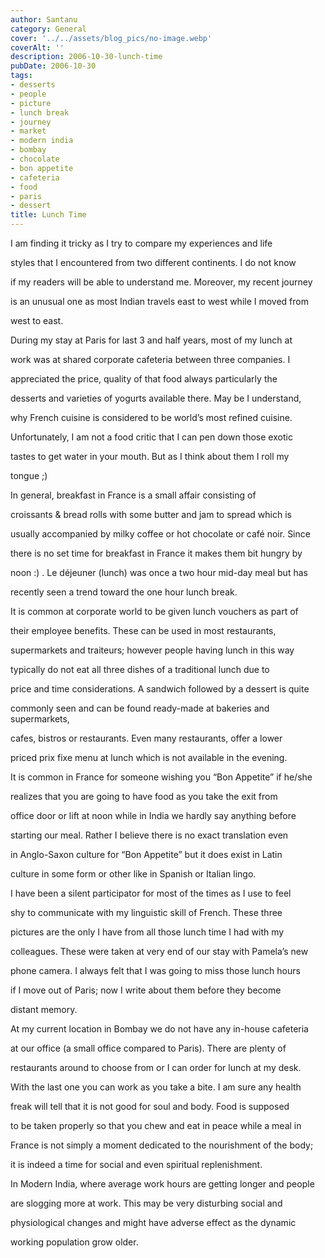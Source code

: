 ```yaml
---
author: Santanu
category: General
cover: '../../assets/blog_pics/no-image.webp'
coverAlt: ''
description: 2006-10-30-lunch-time
pubDate: 2006-10-30
tags:
- desserts
- people
- picture
- lunch break
- journey
- market
- modern india
- bombay
- chocolate
- bon appetite
- cafeteria
- food
- paris
- dessert
title: Lunch Time
---
```


I am finding it tricky as I try to compare my experiences and life

styles that I encountered from two different continents. I do not know

if my readers will be able to understand me. Moreover, my recent journey

is an unusual one as most Indian travels east to west while I moved from

west to east.



  

During my stay at Paris for last 3 and half years, most of my lunch at

work was at shared corporate cafeteria between three companies. I

appreciated the price, quality of that food always particularly the

desserts and varieties of yogurts available there. May be I understand,

why French cuisine is considered to be world’s most refined cuisine.

Unfortunately, I am not a food critic that I can pen down those exotic

tastes to get water in your mouth. But as I think about them I roll my

tongue ;)



  

In general, breakfast in France is a small affair consisting of

croissants & bread rolls with some butter and jam to spread which is

usually accompanied by milky coffee or hot chocolate or café noir. Since

there is no set time for breakfast in France it makes them bit hungry by

noon :) . Le déjeuner (lunch) was once a two hour mid-day meal but has

recently seen a trend toward the one hour lunch break.



  

It is common at corporate world to be given lunch vouchers as part of

their employee benefits. These can be used in most restaurants,

supermarkets and traiteurs; however people having lunch in this way

typically do not eat all three dishes of a traditional lunch due to

price and time considerations. A sandwich followed by a dessert is quite

commonly seen and can be found ready-made at bakeries and supermarkets,

cafes, bistros or restaurants. Even many restaurants, offer a lower

priced prix fixe menu at lunch which is not available in the evening.  






  







  







  



It is common in France for someone wishing you “Bon Appetite” if he/she

realizes that you are going to have food as you take the exit from

office door or lift at noon while in India we hardly say anything before

starting our meal. Rather I believe there is no exact translation even

in Anglo-Saxon culture for “Bon Appetite” but it does exist in Latin

culture in some form or other like in Spanish or Italian lingo.



  



  

I have been a silent participator for most of the times as I use to feel

shy to communicate with my linguistic skill of French. These three

pictures are the only I have from all those lunch time I had with my

colleagues. These were taken at very end of our stay with Pamela’s new

phone camera. I always felt that I was going to miss those lunch hours

if I move out of Paris; now I write about them before they become

distant memory.



  

At my current location in Bombay we do not have any in-house cafeteria

at our office (a small office compared to Paris). There are plenty of

restaurants around to choose from or I can order for lunch at my desk.

With the last one you can work as you take a bite. I am sure any health

freak will tell that it is not good for soul and body. Food is supposed

to be taken properly so that you chew and eat in peace while a meal in

France is not simply a moment dedicated to the nourishment of the body;

it is indeed a time for social and even spiritual replenishment.



  

In Modern India, where average work hours are getting longer and people

are slogging more at work. This may be very disturbing social and

physiological changes and might have adverse effect as the dynamic

working population grow older.